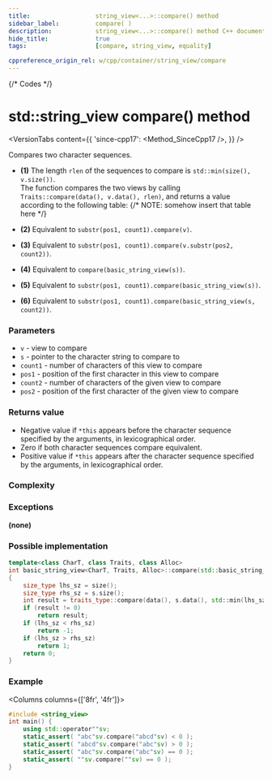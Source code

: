 ```yaml
---
title:					string_view<...>::compare() method
sidebar_label:			compare( )
description:			string_view<...>::compare() method C++ documentation
hide_title:				true
tags:					[compare, string_view, equality]

cppreference_origin_rel: w/cpp/container/string_view/compare
---
```




{/* Codes */}


# std::string_view compare() method

<VersionTabs content={{
    'since-cpp17': <Method_SinceCpp17 />,
}} />

Compares two character sequences.

 - **(1)** The length `rlen` of the sequences to compare is `std::min(size(), v.size())`.  
	The function compares the two views by calling `Traits::compare(data(), v.data(), rlen)`, and returns a value according to the following table:
	{/* NOTE: somehow insert that table here */}
	<ImproveSection />

 - **(2)** Equivalent to `substr(pos1, count1).compare(v)`.
 - **(3)** Equivalent to `substr(pos1, count1).compare(v.substr(pos2, count2))`.
 - **(4)** Equivalent to `compare(basic_string_view(s))`.
 - **(5)** Equivalent to `substr(pos1, count1).compare(basic_string_view(s))`.
 - **(6)** Equivalent to `substr(pos1, count1).compare(basic_string_view(s, count2))`.


### Parameters

 - `v` - view to compare
 - `s` - pointer to the character string to compare to
 - `count1` - number of characters of this view to compare
 - `pos1` - position of the first character in this view to compare
 - `count2` - number of characters of the given view to compare
 - `pos2` - position of the first character of the given view to compare

### Returns value

 - Negative value if `*this` appears before the character sequence specified by the arguments, in lexicographical order.
 - Zero if both character sequences compare equivalent.
 - Positive value if `*this` appears after the character sequence specified by the arguments, in lexicographical order.

### Complexity

<ImproveSection />

### Exceptions

**(none)**

### Possible implementation

```cpp showLineNumbers
template<class CharT, class Traits, class Alloc>
int basic_string_view<CharT, Traits, Alloc>::compare(std::basic_string_view s) const noexcept
{
    size_type lhs_sz = size();
    size_type rhs_sz = s.size();
    int result = traits_type::compare(data(), s.data(), std::min(lhs_sz, rhs_sz));
    if (result != 0)
        return result;
    if (lhs_sz < rhs_sz)
        return -1;
    if (lhs_sz > rhs_sz)
        return 1;
    return 0;
}
```

### Example

<Columns columns={['8fr', '4fr']}>
<div>

```cpp title='Main.cpp' showLineNumbers
#include <string_view>
int main() {
    using std::operator""sv;
    static_assert( "abc"sv.compare("abcd"sv) < 0 );
    static_assert( "abcd"sv.compare("abc"sv) > 0 );
    static_assert( "abc"sv.compare("abc"sv) == 0 );
    static_assert( ""sv.compare(""sv) == 0 );
}
```

</div>
<div>

```plaintext title="Output"
```

</div>
</Columns>
